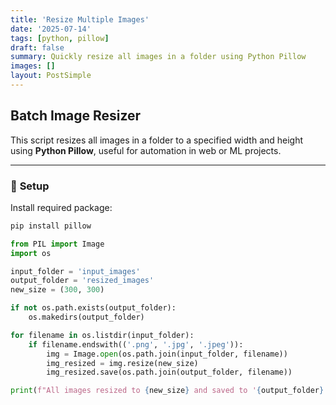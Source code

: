 ```yaml
---
title: 'Resize Multiple Images'
date: '2025-07-14'
tags: [python, pillow]
draft: false
summary: Quickly resize all images in a folder using Python Pillow
images: []
layout: PostSimple
---
```


## Batch Image Resizer

This script resizes all images in a folder to a specified width and height using **Python Pillow**, useful for automation in web or ML projects.

---

### 🔧 **Setup**

Install required package:

```bash
pip install pillow
```

```python
from PIL import Image
import os

input_folder = 'input_images'
output_folder = 'resized_images'
new_size = (300, 300)

if not os.path.exists(output_folder):
    os.makedirs(output_folder)

for filename in os.listdir(input_folder):
    if filename.endswith(('.png', '.jpg', '.jpeg')):
        img = Image.open(os.path.join(input_folder, filename))
        img_resized = img.resize(new_size)
        img_resized.save(os.path.join(output_folder, filename))

print(f"All images resized to {new_size} and saved to '{output_folder}' folder.")

```

